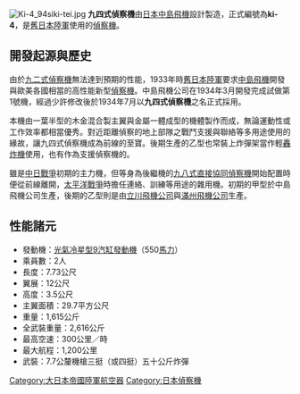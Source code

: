 [[File:Ki-4_94siki-tei.jpg|thumb]]
'''九四式偵察機'''由[[日本|日本]][[中島飛機|中島飛機]]設計製造，正式編號為'''ki-4'''，是[[大日本帝國陸軍|舊日本陸軍]]使用的[[偵察機|偵察機]]。

==開發起源與歷史==
由於[[九二式偵察機|九二式偵察機]]無法達到預期的性能，1933年時[[大日本帝國陸軍|舊日本陸軍]]要求[[中島飛機|中島飛機]]開發與歐美各國相當的高性能新型[[偵察機|偵察機]]。中島飛機公司在1934年3月開發完成試做第1號機，經過少許修改後於1934年7月以'''九四式偵察機'''之名正式採用。

本機由一葉半型的木金混合製主翼與金屬一體成型的機體製作而成，無論運動性或工作效率都相當優秀。對近距離偵察的地上部隊之戰鬥支援與聯絡等多用途使用的緣故，讓九四式偵察機成為前線的至寶。後期生產的乙型也常裝上炸彈架當作輕[[轟炸機|轟炸機]]使用，也有作為支援偵察機的。

雖是[[中國抗日戰爭|中日戰爭]]初期的主力機，但等身為後繼機的[[九八式直接協同偵察機|九八式直接協同偵察機]]開始配置時便從前線離開，[[太平洋戰爭|太平洋戰爭]]時擔任連絡、訓練等用途的雜用機。初期的甲型於中島飛機公司生產，後期的乙型則是由[[立川飛機公司|立川飛機公司]]與[[滿州飛機公司|滿州飛機公司]]生產。

==性能諸元==
*發動機：[[中島光發動機|光氣冷星型9汽缸發動機]]（550[[馬力|馬力]]）
*乘員數：2人
*長度：7.73公尺
*翼展：12公尺
*高度：3.5公尺
*主翼面積：29.7平方公尺
*重量：1,615公斤
*全武裝重量：2,616公斤
*最高空速：300公里／時
*最大航程：1,200公里
*武裝：7.7公釐機槍三挺（或四挺）五十公斤炸彈

{{第二次世界大战日本陆军航空器}}

[[Category:大日本帝國陸軍航空器|Category:大日本帝國陸軍航空器]]
[[Category:日本偵察機|Category:日本偵察機]]